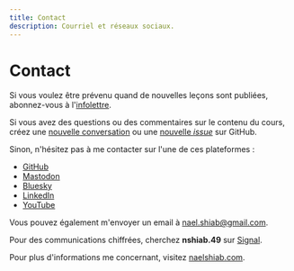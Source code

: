 ```yaml
---
title: Contact
description: Courriel et réseaux sociaux.
---
```


# Contact

Si vous voulez être prévenu quand de nouvelles leçons sont publiées, abonnez-vous à l'[infolettre](https://mailchi.mp/0db676437a2f/code-like-a-journalist).


Si vous avez des questions ou des commentaires sur le contenu du cours, créez une [nouvelle conversation](https://github.com/nshiab/code-like-a-journalist/discussions) ou une [nouvelle *issue*](https://github.com/nshiab/code-like-a-journalist/issues) sur GitHub.

Sinon, n'hésitez pas à me contacter sur l'une de ces plateformes :

- [GitHub](https://github.com/nshiab)
- [Mastodon](https://vis.social/@naelshiab)
- [Bluesky](https://bsky.app/profile/naelshiab.bsky.social)
- [LinkedIn](https://www.linkedin.com/mynetwork/)
- [YouTube](https://www.youtube.com/channel/UCc2vCbkCJOBOnU9Fb2F4KCw)

Vous pouvez également m'envoyer un email à [nael.shiab@gmail.com](mailto:nael.shiab@gmail.com).

Pour des communications chiffrées, cherchez **nshiab.49** sur [Signal](https://signal.org/).

Pour plus d'informations me concernant, visitez [naelshiab.com](https://naelshiab.com/).